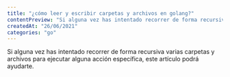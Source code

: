 ```yaml
---
title: "¿cómo leer y escribir carpetas y archivos en golang?"
contentPreview: "Si alguna vez has intentado recorrer de forma recursiva varias carpetas y archivos para ejecutar alguna acción específica, este artículo podrá ayudarte."
createdAt: "26/06/2021"
categories: "go"
---
```


Si alguna vez has intentado recorrer de forma recursiva varias carpetas y archivos para ejecutar alguna acción específica, este artículo podrá ayudarte.



